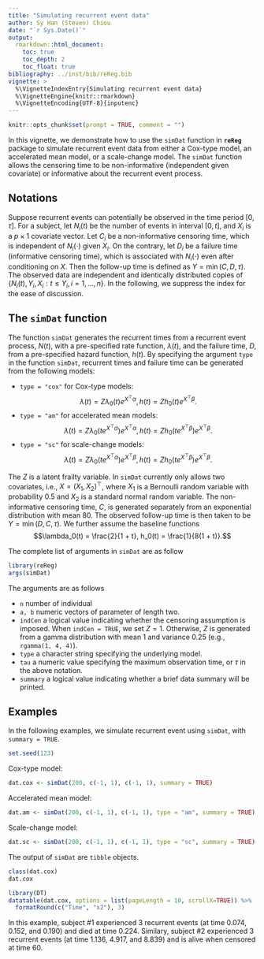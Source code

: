 ```yaml
---
title: "Simulating recurrent event data"
author: Sy Han (Steven) Chiou
date: "`r Sys.Date()`"
output:
  rmarkdown::html_document:
    toc: true
    toc_depth: 2
    toc_float: true
bibliography: ../inst/bib/reReg.bib
vignette: >
  %\VignetteIndexEntry{Simulating recurrent event data}
  %\VignetteEngine{knitr::rmarkdown}
  %\VignetteEncoding{UTF-8}{inputenc}
---
```


```r
knitr::opts_chunk$set(prompt = TRUE, comment = "")
```
In this vignette, we demonstrate how to use the `simDat` function in __`reReg`__ package
to simulate recurrent event data from either a Cox-type model, an
accelerated mean model, or a scale-change model. 
The `simDat` function allows the censoring time to be non-informative (independent given covariate)
or informative about the recurrent event process. 

## Notations
Suppose recurrent events can potentially be observed in the time period $[0, \tau]$.
For a subject, let $N_i(t)$ be the number of events in interval $[0, t]$,
and $X_i$ is a $p\times 1$ covariate vector.
Let $C_i$ be a non-informative censoring time, which is independent of $N_i(\cdot)$ given $X_i$.
On the contrary, let $D_i$ be a failure time (informative censoring time),
which is associated with $N_i(\cdot)$
even after conditioning on $X$.
Then the follow-up time is defined as $Y = \min(C, D, \tau)$.
The observed data are independent and identically distributed copies of
$\{N_i(t), Y_i, X_i: t\le Y_i, i = 1, \ldots, n\}$.
In the following, we suppress the index for the ease of discussion.
   
## The `simDat` function {-}
The function `simDat` generates the recurrent times from a recurrent event process, $N(t)$,
with a pre-specified rate function, $\lambda(t)$, and the failure time, $D$,
from a pre-specified hazard function, $h(t)$.
By specifying the argument `type` in the function `simDat`,
recurrent times and failure time can be generated from the following models:

 * `type = "cox"` for Cox-type models:
  $$\lambda(t) = Z\lambda_0(t) e^{X^\top\alpha}, h(t) = Zh_0(t) e^{X^\top\beta}.$$
 * `type = "am"` for accelerated mean models:
  $$\lambda(t) = Z\lambda_0(te^{X^\top\alpha})e^{X^\top\alpha}, h(t) = Zh_0(te^{X^\top\beta})e^{X^\top\beta}.$$
 * `type = "sc"` for scale-change models:
  $$\lambda(t) = Z\lambda_0(te^{X^\top\alpha})e^{X^\top\beta}, h(t) = Zh_0(te^{X^\top\beta})e^{X^\top\beta}.$$

The $Z$ is a latent frailty variable.
In `simDat` currently only allows two covariates, i.e., $X = (X_{1}, X_{2})^\top$,
where $X_1$ is a Bernoulli random variable with probability 0.5 and
$X_2$ is a standard normal random variable.
The non-informative censoring time, $C$, is generated separately from an exponential distribution 
with mean 80.
The observed follow-up time is then taken to be $Y = \min(D, C, \tau)$.
We further assume the baseline functions
$$\lambda_0(t) = \frac{2}{1 + t}, h_0(t) = \frac{1}{8(1 + t)}.$$

The complete list of arguments in `simDat` are as follow
```r
library(reReg)
args(simDat)
```
The arguments are as follows

* `n` number of individual
* `a, b` numeric vectors of parameter of length two.
* `indCen` a logical value indicating whether the censoring assumption is imposed.
  When `indCen = TRUE`, we set $Z = 1$.
  Otherwise, $Z$ is generated from a gamma distribution with mean 1 and variance 0.25
  (e.g., `rgamma(1, 4, 4)`).
* `type` a character string specifying the underlying model.
* `tau` a numeric value specifying the maximum observation time, or $\tau$ in the above notation.
* `summary` a logical value indicating whether a brief data summary will be printed.

## Examples
In the following examples, we simulate recurrent event using `simDat`, with `summary = TRUE`.
```R
set.seed(123)
```
Cox-type model:
```R
dat.cox <- simDat(200, c(-1, 1), c(-1, 1), summary = TRUE)
```
Accelerated mean model:
```R
dat.am <- simDat(200, c(-1, 1), c(-1, 1), type = "am", summary = TRUE)
```
Scale-change model:
```R
dat.sc <- simDat(200, c(-1, 1), c(-1, 1), type = "sc", summary = TRUE)
```

The output of `simDat` are `tibble` objects.
```R
class(dat.cox)
dat.cox
```
```R
library(DT)
datatable(dat.cox, options = list(pageLength = 10, scrollX=TRUE)) %>% 
  formatRound(c("Time", "x2"), 3)
```
In this example, subject \#1 experienced 3 recurrent events (at time 0.074, 0.152, and 0.190) and died at time 0.224. 
Similary, subject \#2 experienced 3 recurrent events (at time 1.136, 4.917, and 8.839) and is alive when censored at time 60.